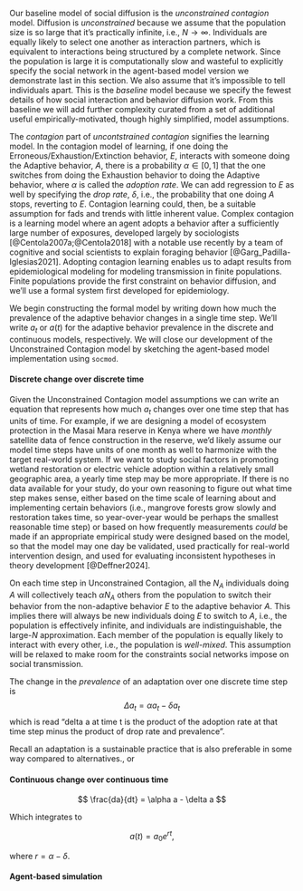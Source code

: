 Our baseline model of social diffusion is the *unconstrained contagion* 
model. Diffusion is *unconstrained* because we assume that the population size is so large that it's practically
infinite, i.e., $N \to \infty$. Individuals are equally likely to select one
another as interaction partners, which is equivalent to interactions being
structured by a complete network. Since the population is large it is
computationally slow and wasteful to explicitly specify the social network in
the agent-based model version we demonstrate last in this section. 
We also assume that it's impossible to tell individuals apart. 
This is the *baseline* model because we specify the fewest details of how 
social interaction and behavior diffusion work. From this baseline we will add 
further complexity curated from a set of additional useful
empirically-motivated, though highly simplified, model assumptions.

The *contagion* part of *uncontstrained contagion* signifies the learning model.
In the contagion model of learning, if one doing the
Erroneous/Exhaustion/Extinction behavior, $E$, interacts with someone doing the
Adaptive behavior, $A$, there is a probability $\alpha \in [0, 1]$ that the one
switches from doing the Exhaustion behavior to doing the Adaptive behavior,
where $\alpha$ is called the *adoption rate*. We can add regression to $E$ as
well by specifying the *drop rate*, $\delta$, i.e., the probability that one
doing $A$ stops, reverting to $E$. Contagion learning could, then, be a suitable
assumption for fads and trends with little inherent value. Complex contagion is
a learning model where an agent adopts a behavior after a sufficiently large
number of exposures, developed largely by sociologists
[@Centola2007a;@Centola2018] with a notable use recently by a team of cognitive
and social scientists to explain foraging behavior [@Garg_Padilla-Iglesias2021].
Adopting contagion learning enables us to adapt results from epidemiological
modeling for modeling transmission in finite populations. Finite populations
provide the first constraint on behavior diffusion, and we'll use a formal
system first developed for epidemiology.

We begin constructing the formal model by writing down how much the prevalence
of the adaptive behavior changes in a single time step. We'll write $a_t$ or
$a(t)$ for the adaptive behavior prevalence in the discrete and continuous 
models, respectively. We will close our development of the Unconstrained
Contagion model by sketching the agent-based model implementation using
`socmod`.

#### Discrete change over discrete time

Given the Unconstrained Contagion model assumptions we can write an equation
that represents how much $a_t$ changes over one time step that has units of
time. For example, if we are designing a model of ecosystem protection in the
Masai Mara reserve in Kenya where we have *monthly* satellite data of fence
construction in the reserve, we'd likely assume our model time steps have units
of one month as well to harmonize with the target real-world system. If we want
to study social factors in promoting wetland restoration or electric vehicle
adoption within a relatively small geographic area, a yearly time step may be
more appropriate. If there is no data available for your study, do your own
reasoning to figure out what time step makes sense, either based on the time
scale of learning about and implementing certain behaviors (i.e., mangrove
forests grow slowly and restoration takes time, so year-over-year would be
perhaps the smallest reasonable time step) or based on how frequently
measurements *could* be made if an appropriate empirical study were designed
based on the model, so that the model may one day be validated, used practically
for real-world intervention design, and used for evaluating inconsistent
hypotheses in theory development [@Deffner2024].

On each time step in Unconstrained Contagion, all the $N_A$ individuals doing $A$ will
collectively teach $\alpha N_A$ others from the population to switch their
behavior from the non-adaptive behavior $E$ to the adaptive behavior $A$.
This implies there will always be new individuals doing $E$ to switch to $A$,
i.e., the population is effectively infinite, and individuals are
indistinguishable, the large-$N$ approximation. Each member of the 
population is equally likely to interact with every other, i.e., the population
is *well-mixed*. This assumption will be relaxed to make room for the
constraints social networks impose on social transmission.

The change in the *prevalence* of an adaptation over one discrete time step is 
$$
\Delta a_t = \alpha a_t - \delta a_t
$$
which is read "delta a at time t is the product of the adoption rate at that
time step minus the product of drop rate and prevalence". 

Recall an adaptation is a sustainable practice
that is also preferable in some way compared to alternatives., or 

#### Continuous change over continuous time

$$
\frac{da}{dt} = \alpha a - \delta a
$$

Which integrates to

$$
a(t) = a_0 e^{rt},
$$

where $r = \alpha - \delta$.


#### Agent-based simulation

